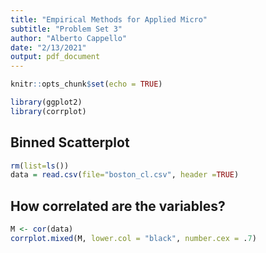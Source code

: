 ```yaml
---
title: "Empirical Methods for Applied Micro"
subtitle: "Problem Set 3"
author: "Alberto Cappello"
date: "2/13/2021"
output: pdf_document
---
```


```r
knitr::opts_chunk$set(echo = TRUE)
```

```r
library(ggplot2)
library(corrplot)
```

## Binned Scatterplot

```r
rm(list=ls())
data = read.csv(file="boston_cl.csv", header =TRUE)
```

## How correlated are the variables?

```r
M <- cor(data)
corrplot.mixed(M, lower.col = "black", number.cex = .7)
```


